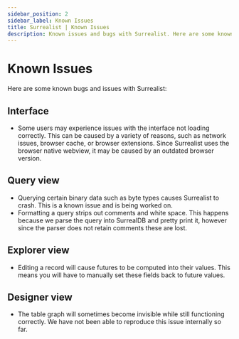 ---
sidebar_position: 2
sidebar_label: Known Issues
title: Surrealist | Known Issues
description: Known issues and bugs with Surrealist. Here are some known bugs and issues with Surrealist.
---

# Known Issues

Here are some known bugs and issues with Surrealist:

## Interface

- Some users may experience issues with the interface not loading correctly. This can be caused by a variety of reasons, such as network issues, browser cache, or browser extensions. Since Surrealist uses the browser native webview, it may be caused by an outdated browser version.

## Query view

- Querying certain binary data such as byte types causes Surrealist to crash. This is a known issue and is being worked on.
- Formatting a query strips out comments and white space. This happens because we parse the query into SurrealDB and pretty print it, however since the parser does not retain comments these are lost.

## Explorer view

- Editing a record will cause futures to be computed into their values. This means you will have to manually set these fields back to future values.

## Designer view

- The table graph will sometimes become invisible while still functioning correctly. We have not been able to reproduce this issue internally so far.